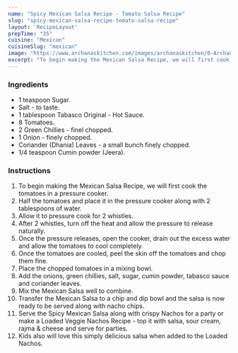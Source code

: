 ---
name: "Spicy Mexican Salsa Recipe - Tomato Salsa Recipe"
slug: "spicy-mexican-salsa-recipe-tomato-salsa-recipe"
layout: 'RecipeLayout'
prepTime: "35"
cuisine: "Mexican"
cuisineSlug: "mexican"
image: "https://www.archanaskitchen.com/images/archanaskitchen/0-Archanas-Kitchen-Recipes/2018/Spicy_Mexican_Salsa_Recipe_-_Tomato_Salsa_Recipe-3.jpg"
excerpt: "To begin making the Mexican Salsa Recipe, we will first cook the tomatoes in a pressure cooker"
---

### Ingredients

- 1 teaspoon Sugar.
- Salt - to taste.
- 1 tablespoon Tabasco Original - Hot Sauce.
- 8 Tomatoes.
- 2 Green Chillies - finel chopped.
- 1 Onion - finely chopped.
- Coriander (Dhania) Leaves - a small bunch finely chopped.
- 1/4 teaspoon Cumin powder (Jeera).

### Instructions

1. To begin making the Mexican Salsa Recipe, we will first cook the tomatoes in a pressure cooker.
1. Half the tomatoes and place it in the pressure cooker along with 2 tablespoons of water.
1. Allow it to pressure cook for 2 whistles.
1. After 2 whistles, turn off the heat and allow the pressure to release naturally.
1. Once the pressure releases, open the cooker, drain out the excess water and allow the tomatoes to cool completely.
1. Once the tomatoes are cooled, peel the skin off the tomatoes and chop them fine.
1. Place the chopped tomatoes in a mixing bowl.
1. Add the onions, green chillies, salt, sugar, cumin powder,  tabasco sauce and coriander leaves.
1. Mix the Mexican Salsa well to combine.
1. Transfer the Mexican Salsa to a chip and dip bowl and the salsa is now ready to be served along with nacho chips.
1. Serve the Spicy Mexican Salsa along with crispy Nachos for a party or make a Loaded Veggie Nachos Recipe - top it with salsa, sour cream, rajma & cheese and serve for parties.
1. Kids also will love this simply delicious salsa when added to the Loaded Nachos.
